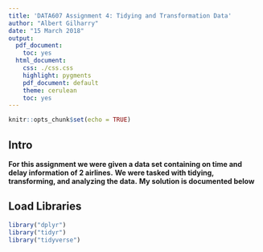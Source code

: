 ```yaml
---
title: 'DATA607 Assignment 4: Tidying and Transformation Data'
author: "Albert Gilharry"
date: "15 March 2018"
output:
  pdf_document:
    toc: yes
  html_document:
    css: ./css.css
    highlight: pygments
    pdf_document: default
    theme: cerulean
    toc: yes
---
```


```r
knitr::opts_chunk$set(echo = TRUE)
```

## Intro

<div id = "solution">
**For this assignment we were given a data set containing on time and delay information of 2 airlines.**
**We were tasked with tidying, transforming, and analyzing the data.**
**My solution is documented below**
</div>


## Load Libraries

```r
library("dplyr")
library("tidyr")
library("tidyverse")
```